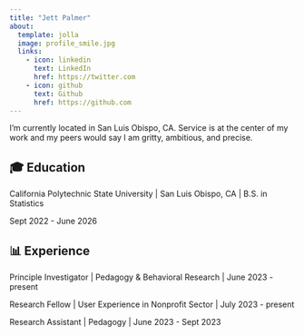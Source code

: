 ```yaml
---
title: "Jett Palmer"
about:
  template: jolla
  image: profile_smile.jpg
  links:
    - icon: linkedin
      text: LinkedIn
      href: https://twitter.com
    - icon: github
      text: Github
      href: https://github.com
---
```


I'm currently located in San Luis Obispo, CA. Service is at the center of my work and my peers would say I am gritty, ambitious, and precise.

## 🎓 Education

California Polytechnic State University \| San Luis Obispo, CA \| B.S. in Statistics

Sept 2022 - June 2026

## 📊 Experience

Principle Investigator \| Pedagogy & Behavioral Research \| June 2023 - present

Research Fellow \| User Experience in Nonprofit Sector \| July 2023 - present

Research Assistant \| Pedagogy \| June 2023 - Sept 2023
